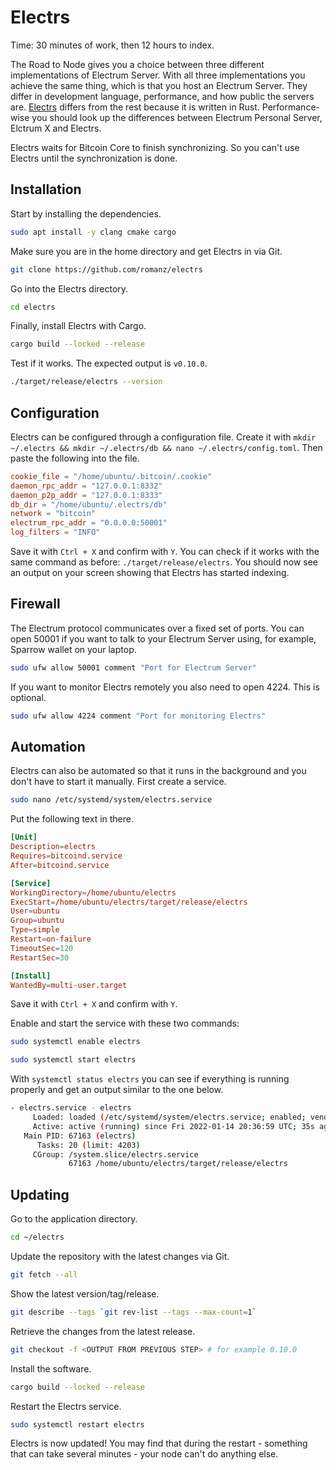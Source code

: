 
# Electrs

<Callout emoji="&#x2139;">
	Time: 30 minutes of work, then 12 hours to index.
</Callout>

The Road to Node gives you a choice between three different implementations of Electrum Server. With all three implementations you achieve the same thing, which is that you host an Electrum Server. They differ in development language, performance, and how public the servers are. [Electrs](https://github.com/romanz/electrs) differs from the rest because it is written in Rust. Performance-wise you should look up the differences between Electrum Personal Server, Elctrum X and Electrs.

Electrs waits for Bitcoin Core to finish synchronizing. So you can't use Electrs until the synchronization is done.

## Installation

Start by installing the dependencies.

```bash
sudo apt install -y clang cmake cargo
```

Make sure you are in the home directory and get Electrs in via Git.

```bash
git clone https://github.com/romanz/electrs
```

Go into the Electrs directory.

```bash
cd electrs
```

Finally, install Electrs with Cargo.

```bash
cargo build --locked --release
```

Test if it works. The expected output is `v0.10.0`.

```bash
./target/release/electrs --version
```

## Configuration

Electrs can be configured through a configuration file. Create it with `mkdir ~/.electrs && mkdir ~/.electrs/db && nano ~/.electrs/config.toml`. Then paste the following into the file.

```toml
cookie_file = "/home/ubuntu/.bitcoin/.cookie"
daemon_rpc_addr = "127.0.0.1:8332"
daemon_p2p_addr = "127.0.0.1:8333"
db_dir = "/home/ubuntu/.electrs/db"
network = "bitcoin"
electrum_rpc_addr = "0.0.0.0:50001"
log_filters = "INFO"
```

Save it with `Ctrl + X` and confirm with `Y`. You can check if it works with the same command as before: `./target/release/electrs`. You should now see an output on your screen showing that Electrs has started indexing.

## Firewall

The Electrum protocol communicates over a fixed set of ports. You can open 50001 if you want to talk to your Electrum Server using, for example, Sparrow wallet on your laptop.

```bash
sudo ufw allow 50001 comment "Port for Electrum Server"
```

If you want to monitor Electrs remotely you also need to open 4224. This is optional.

```bash
sudo ufw allow 4224 comment "Port for monitoring Electrs"
```

## Automation

Electrs can also be automated so that it runs in the background and you don't have to start it manually. First create a service.

```bash
sudo nano /etc/systemd/system/electrs.service
```

Put the following text in there.

```toml
[Unit]
Description=electrs
Requires=bitcoind.service
After=bitcoind.service

[Service]
WorkingDirectory=/home/ubuntu/electrs
ExecStart=/home/ubuntu/electrs/target/release/electrs
User=ubuntu
Group=ubuntu
Type=simple
Restart=on-failure
TimeoutSec=120
RestartSec=30

[Install]
WantedBy=multi-user.target
```

Save it with `Ctrl + X` and confirm with `Y`.

Enable and start the service with these two commands:

```bash
sudo systemctl enable electrs

sudo systemctl start electrs
```

With `systemctl status electrs` you can see if everything is running properly and get an output similar to the one below.

```bash
- electrs.service - electrs
     Loaded: loaded (/etc/systemd/system/electrs.service; enabled; vendor preset: enabled)
     Active: active (running) since Fri 2022-01-14 20:36:59 UTC; 35s ago
   Main PID: 67163 (electrs)
      Tasks: 20 (limit: 4203)
     CGroup: /system.slice/electrs.service
             67163 /home/ubuntu/electrs/target/release/electrs
```

## Updating

Go to the application directory.

```bash
cd ~/electrs
```

Update the repository with the latest changes via Git.

```bash
git fetch --all
```

Show the latest version/tag/release.

```bash
git describe --tags `git rev-list --tags --max-count=1`
```

Retrieve the changes from the latest release.

```bash
git checkout -f <OUTPUT FROM PREVIOUS STEP> # for example 0.10.0
```

Install the software.

```bash
cargo build --locked --release
```

Restart the Electrs service.

```bash
sudo systemctl restart electrs
```

Electrs is now updated! You may find that during the restart - something that can take several minutes - your node can't do anything else.
